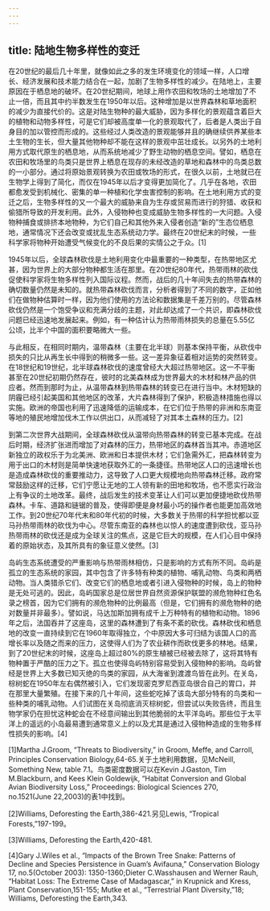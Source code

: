 ```yaml
---
---
---
```

title: 陆地生物多样性的变迁
---




在20世纪的最后几十年里，就像如此之多的发生环境变化的领域一样，人口增长、经济发展和技术能力结合在一起，加剧了生物多样性的减少。在陆地上，主要原因在于栖息地的破坏。在20世纪期间，地球上用作农田和牧场的土地增加了不止一倍，而且其中约半数发生在1950年以后。这种增加是以世界森林和草地面积的减少为直接代价的。这是对陆生物种的最大威胁，因为多样化的景观蕴含着巨大的植物和动物多样性，可是它们却被高度单一化的景观取代了，后者是人类出于自身目的加以管控而形成的。这些经过人类改造的景观能够并且的确继续供养某些本土生物的生长，但大量其他物种却不能在这样的景观中茁壮成长。以另外的土地利用方式取代原生的栖息地，从而系统地减少了野生动物的栖息空间。譬如，栖息在农田和牧场里的鸟类只是世界上栖息在现存的未经改造的草地和森林中的鸟类总数的一小部分。通过将原始景观转换为农田或牧场的形式，在很久以前，土地就已在生物学上得到了简化，而仅在1945年以后才变得更加简化了。几乎在各地，农田都愈发受到机械化、密集的单一种植和化学虫害控制的影响。在土地利用方式的变迁之后，生物多样性的又一个最大的威胁来自为生存或贸易而进行的狩猎、收获和偷猎所导致的开发利用。此外，入侵物种也变成威胁生物多样性的一大问题。入侵物种捕食或排挤本地物种，为它们自己和其他外来入侵者创造“新的”生态位栖息地，通常情况下还会改变或扰乱生态系统动力学。最终在20世纪末的时候，一些科学家将物种开始遭受气候变化的不良后果的实情公之于众。[1]

1945年以后，全球森林砍伐是土地利用变化中最重要的一种类型，在热带地区尤甚，因为世界上的大部分物种都生活在那里。在20世纪80年代，热带雨林的砍伐促使科学家将生物多样性列入国际议程。然而，战后的几十年间失去的热带森林的确切数量仍然是未知的。就热带森林砍伐而言，分析者得到了不同的数字，正如他们在做物种估算时一样，因为他们使用的方法论和数据集是千差万别的。尽管森林砍伐仍然是一个饱受争议和充满分歧的主题，对此却达成了一个共识，即森林砍伐问题已经迅速地发展起来。例如，有一种估计认为热带雨林损失的总量在5.55亿公顷，比半个中国的面积要略微大一些。

与此相反，在相同时期内，温带森林（主要在北半球）则基本保持平衡，从砍伐中损失的只比从再生长中得到的稍微多一些。这一差异象征着相对运势的突然转变。在18世纪和19世纪，北半球森林砍伐的速度曾经大大超过热带地区。这一不平衡甚至在20世纪初期仍然存在，彼时的北美森林成为世界最大的木材和林产品的供应者。然而到那时为止，从温带森林到热带森林的转变已在进行当中。木材短缺的阴霾已经引起美国和其他地区的改革，大片森林得到了保护，积极造林措施也得以实施。欧洲的帝国也利用了迅速降低的运输成本，在它们位于热带的非洲和东南亚等地的殖民地增加伐木工作以供出口，从而减轻了对其本土森林的压力。[2]

到第二次世界大战期间，全球森林砍伐从温带向热带森林的转变已基本完成。在战后时期，经济扩张进而增加了对森林的压力，热带地区的森林首当其冲。赤道地区新独立的政权乐于为北美洲、欧洲和日本提供木材；它们急需外汇，把森林转变为用于出口的木材则是简单快速地获取外汇的一条捷径。热带地区人口的迅速增长也是造成森林砍伐的重要推动力，这导致了人口更大规模地向热带森林迁移。政府常常鼓励这样的迁移，它们宁愿让无地的工人领有新的田地和牧场，也不愿实行政治上有争议的土地改革。最终，战后发生的技术变革让人们可以更加便捷地砍伐热带森林。卡车、道路和链锯的普及，使得即便是身材最小巧的操作者也能更加高效地工作。到20世纪70年代末和80年代初的时候，大多数关于热带的科学担忧都以亚马孙热带雨林的砍伐为中心。尽管东南亚的森林也以惊人的速度遭到砍伐，亚马孙热带雨林的砍伐还是成为全球关注的焦点，这是它巨大的规模，在人们心目中保持着的原始状态，及其所具有的象征意义使然。[3]

岛屿生态系统遭受的严重影响与热带雨林相仿，只是影响的方式有所不同。岛屿是孤立的生态系统的家园，其中包含了许多特有种类的植物、哺乳动物、鸟类和两栖动物。当人类猎杀它们、改变它们的栖息地或者引进入侵物种的时候，岛上的物种是无处可逃的。因此，岛屿国家总是位居世界自然资源保护联盟的濒危物种红色名录之榜首，因为它们拥有的濒危物种的比例最高（但是，它们拥有的濒危物种的绝对数量并非最多）。譬如说，马达加斯加拥有成千上万种特有的植物和动物。1896年之后，法国吞并了这座岛，这里的森林遭到了有条不紊的砍伐。森林砍伐和栖息地的改变一直持续到它在1960年取得独立，个中原因大多可归结为该国人口的高增长率以及随之而来的压力，这使得人们为了农业耕作而砍伐更多的林地。结果，到了20世纪末的时候，这座岛上超过80%的原生植被已经被去除了，这将其特有物种置于严酷的压力之下。孤立也使得岛屿特别容易受到入侵物种的影响。岛屿曾经是世界上大多数已知灭绝的鸟类的家园，从大海雀到渡渡鸟皆在此列。在关岛，棕树蛇在1950年左右偶然被引入，它们发现密克罗尼西亚岛很合自己的胃口，并在那里大量繁殖。在接下来的几十年间，这些蛇吃掉了该岛大部分特有的鸟类和一些种类的哺乳动物。人们试图在关岛彻底消灭棕树蛇，但尝试以失败告终，而且生物学家仍在担忧这种蛇会在不经意间输出到其他脆弱的太平洋岛屿。那些位于太平洋上的遥远的小岛最易遭到通常意义上的以及尤其是通过入侵物种造成的生物多样性损失的影响。[4]

[1]Martha J.Groom, “Threats to Biodiversity,” in Groom, Meffe, and Carroll, Principles Conservation Biology,64-65.关于土地利用数据，见McNeill, Something New, table 7.1。鸟类密度数据可以在Kevin J.Gaston, Tim M.Blackburn, and Kees Klein Goldewijk, “Habitat Conversion and Global Avian Biodiversity Loss,” Proceedings: Biological Sciences 270, no.1521(June 22,2003)的表1中找到。



[2]Williams, Deforesting the Earth,386-421.另见Lewis, “Tropical Forests,”197-199。



[3]Williams, Deforesting the Earth,420-481.



[4]Gary J.Wiles et al., “Impacts of the Brown Tree Snake: Patterns of Decline and Species Persistence in Guam’s Avifauna,” Conservation Biology 17, no.5(October 2003): 1350-1360;Dieter C.Wasshausen and Werner Rauh, “Habitat Loss: The Extreme Case of Madagascar,” in Krupnick and Kress, Plant Conservation,151-155; Mutke et al., “Terrestrial Plant Diversity,”18; Williams, Deforesting the Earth,343.